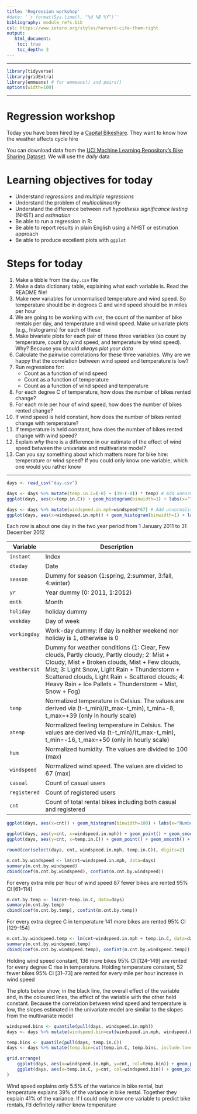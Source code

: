```yaml
---
title: 'Regression workshop'
#date: '`r format(Sys.time(), "%d %B %Y")`'
bibliography: module_refs.bib
csl: https://www.zotero.org/styles/harvard-cite-them-right
output: 
   html_document:
    toc: true
    toc_depth: 3 
---
```

---

```r
library(tidyverse)
library(gridExtra)
library(emmeans) # for emmeans() and pairs()
options(width=100)
```

---

# Regression workshop

Today you have been hired by a [Capital Bikeshare](https://www.capitalbikeshare.com/system-data). They want to know how the weather affects cycle hire

You can download data from the [UCI Machine Learning Repository's Bike Sharing Dataset](http://archive.ics.uci.edu/ml/datasets/Bike+Sharing+Dataset). We will use the _daily_ data

# Learning objectives for today

* Understand _regressions_ and _multiple regressions_
* Understand the problem of _multicollinearity_
* Understand the difference between _null hypothesis significance testing_ (NHST) and _estimation_
* Be able to run a regression in R:
* Be able to report results in plain English using a NHST or estimation approach
* Be able to produce excellent plots with `ggplot`

# Steps for today

1. Make a tibble from the `day.csv` file
2. Make a data dictionary table, explaining what each variable is. Read the README file!
3. Make new variables for unnormalised temperature and wind speed. So temperature should be in degrees C and wind speed should be in miles per hour
4. We are going to be working with `cnt`, the count of the number of bike rentals per day, and temperature and wind speed. Make univariate plots (e.g., histograms) for each of these
5. Make bivariate plots for each pair of these three variables (so count by temperature, count by wind speed, and temperature by wind speed). Why? Because you should _always plot your data_
6. Calculate the pairwise correlations for these three variables. Why are we happy that the correlation between wind speed and temperature is low?
7. Run regressions for:
	* Count as a function of wind speed
	* Count as a function of temperature
	* Count as a function of wind speed and temperature
8. For each degree C of temperature, how does the number of bikes rented change?
9. For each mile per hour of wind speed, how does the number of bikes rented change?
10. If wind speed is held constant, how does the number of bikes rented change with temperature?
11. If temperature is held constant, how does the number of bikes rented change with wind speed?
12. Explain _why_ there is a difference in our estimate of the effect of wind speed between the univariate and multivariate model?
13. Can you say something about which matters more for bike hire: temperature or wind speed? If you could only know one variable, which one would you rather know

---

```r
days <- read_csv("day.csv")

days <- days %>% mutate(temp.in.C=(-8) + (39-(-8)) * temp) # Add unnormalised temperature
ggplot(days, aes(x=temp.in.C)) + geom_histogram(binwidth=1) + labs(x="Temperature / degrees C", y="Frequency")

days <- days %>% mutate(windspeed.in.mph=windspeed*67) # Add unnormalised windspeed
ggplot(days, aes(x=windspeed.in.mph)) + geom_histogram(binwidth=1) + labs(x="Windspeed / mph", y="Frequency")
```

Each row is about one day in the two year period from 1 January 2011 to 31 December 2012

Variable     | Description
------------ | -------------------------------------------------------------
`instant`    | Index 
`dteday`     | Date
`season`     | Dummy for season (1:spring, 2:summer, 3:fall, 4:winter)
`yr`         | Year dummy (0: 2011, 1:2012)
`mnth`       | Month   
`holiday`    | holiday dummy
`weekday`    | Day of week 
`workingday` | Work-day dummy: if day is neither weekend nor holiday is 1, otherwise is 0
`weathersit` | Dummy for weather conditions (1: Clear, Few clouds, Partly cloudy, Partly cloudy; 2: Mist + Cloudy, Mist + Broken clouds, Mist + Few clouds, Mist; 3: Light Snow, Light Rain + Thunderstorm + Scattered clouds, Light Rain + Scattered clouds;    4: Heavy Rain + Ice Pallets + Thunderstorm + Mist, Snow + Fog)
`temp`       | Normalized temperature in Celsius. The values are derived via (t-t_min)/(t_max-t_min), t_min=-8, t_max=+39 (only in hourly scale)
`atemp`      | Normalized feeling temperature in Celsius. The values are derived via (t-t_min)/(t_max-t_min), t_min=-16, t_max=+50 (only in hourly scale)
`hum`        | Normalized humidity. The values are divided to 100 (max)
`windspeed`  | Normalized wind speed. The values are divided to 67 (max)
`casual`     | Count of casual users
`registered` | Count of registered users
`cnt`        | Count of total rental bikes including both casual and registered

```r
ggplot(days, aes(x=cnt)) + geom_histogram(binwidth=100) + labs(x="Number of Bikes Rented", y="Frequency")
```

```r
ggplot(days, aes(y=cnt, x=windspeed.in.mph)) + geom_point() + geom_smooth() + labs(x="Wind Speed / mph", y="Number of Bikes Rented")
ggplot(days, aes(y=cnt, x=temp.in.C)) + geom_point() + geom_smooth() + labs(x="Temperature / degrees C", y="Number of Bikes Rented") 

round(cor(select(days, cnt, windspeed.in.mph, temp.in.C)), digits=2)
```

```r
m.cnt.by.windspeed <- lm(cnt~windspeed.in.mph, data=days)
summary(m.cnt.by.windspeed)
cbind(coef(m.cnt.by.windspeed), confint(m.cnt.by.windspeed))
```

For every extra mile per hour of wind speed 87 fewer bikes are rented 95% CI [61--114]

```r
m.cnt.by.temp <- lm(cnt~temp.in.C, data=days)
summary(m.cnt.by.temp)
cbind(coef(m.cnt.by.temp), confint(m.cnt.by.temp))
```

For every extra degree C in temperature 141 more bikes are rented 95% CI [129--154] 
```r
m.cnt.by.windspeed.temp <- lm(cnt~windspeed.in.mph + temp.in.C, data=days)
summary(m.cnt.by.windspeed.temp)
cbind(coef(m.cnt.by.windspeed.temp), confint(m.cnt.by.windspeed.temp))
```

Holding wind speed constant, 136 more bikes 95% CI [124--149] are rented for every degree C rise in temperature. Holding temperature constant, 52 fewer bikes 95% CI [31--73] are rented for every mile per hour increase in wind speed

The plots below show, in the black line, the overall effect of the variable and, in the coloured lines, the effect of the variable with the other held constant. Because the correlation between wind speed and temperature is low, the slopes estimated in the univariate model are similar to the slopes from the multivariate model

```r
windspeed.bins <- quantile(pull(days, windspeed.in.mph))
days <- days %>% mutate(windspeed.bin=cut(windspeed.in.mph, windspeed.bins, include.lowest=TRUE))

temp.bins <- quantile(pull(days, temp.in.C))
days <- days %>% mutate(temp.bin=cut(temp.in.C, temp.bins, include.lowest=TRUE))

grid.arrange(
	ggplot(days, aes(x=windspeed.in.mph, y=cnt, col=temp.bin)) + geom_point() + geom_smooth(method=lm) + geom_smooth(mapping=aes(col=NULL), method=lm, col="black") + labs(x="Wind Speed / mph", y="Number of Bikes Rented", col="Temperature\n / degrees C"),
	ggplot(days, aes(x=temp.in.C, y=cnt, col=windspeed.bin)) + geom_point() + geom_smooth(method=lm) + geom_smooth(mapping=aes(col=NULL), method=lm, col="black") + labs(x="Temperature / degrees C", y="Number of Bikes Rented", col="Wind Speed\n / mph")
)
```

Wind speed explains only 5.5% of the variance in bike rental, but temperature explains 39% of the variance in bike rental. Together they explain 41% of the variance. If I could only know one variable to predict bike rentals, I'd definitely rather know temperature 

